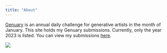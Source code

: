 ```yaml
---
title: "About"
---
```


[Genuary](https://genuary.art) is an annual daily challenge for generative artists in the month of January. This site holds my Genuary submissions. Currently, only the year 2023 is listed. You can view my submissions [here](index.qmd).

![](year/submissions/2023/images/remix_deux.png){fig-alt="A mountain range with trees in the foreground and a starry night sky in the background. Generatively made in the R language" fig-align="center"}

